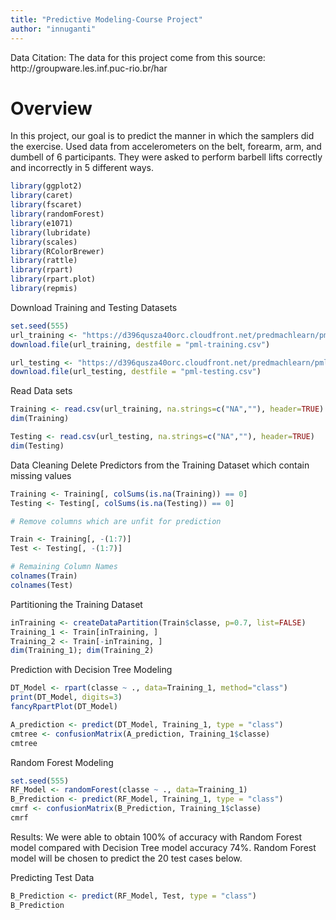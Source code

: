---
title: "Predictive Modeling-Course Project"
author: "innuganti"
---
Data Citation:
The data for this project come from this source: http://groupware.les.inf.puc-rio.br/har 

# Overview
In this project, our goal is to predict the manner in which the samplers did the exercise. Used data from accelerometers on the belt, forearm, arm, and dumbell of 6 participants. They were asked to perform barbell lifts correctly and incorrectly in 5 different ways.
```{r setup, include=FALSE}
library(ggplot2)
library(caret)
library(fscaret)
library(randomForest)
library(e1071)
library(lubridate)
library(scales)
library(RColorBrewer)
library(rattle)
library(rpart)
library(rpart.plot)
library(repmis)
```
Download Training and Testing Datasets
```{r}
set.seed(555)
url_training <- "https://d396qusza40orc.cloudfront.net/predmachlearn/pml-training.csv"
download.file(url_training, destfile = "pml-training.csv")

url_testing <- "https://d396qusza40orc.cloudfront.net/predmachlearn/pml-testing.csv"
download.file(url_testing, destfile = "pml-testing.csv")
```
Read Data sets
```{r}
Training <- read.csv(url_training, na.strings=c("NA",""), header=TRUE)
dim(Training)

Testing <- read.csv(url_testing, na.strings=c("NA",""), header=TRUE)
dim(Testing)

```

Data Cleaning
Delete Predictors from the Training Dataset which contain missing values
```{r}
Training <- Training[, colSums(is.na(Training)) == 0]
Testing <- Testing[, colSums(is.na(Testing)) == 0]

# Remove columns which are unfit for prediction

Train <- Training[, -(1:7)]
Test <- Testing[, -(1:7)]

# Remaining Column Names
colnames(Train)
colnames(Test)
```

 Partitioning the Training Dataset 
```{r}
inTraining <- createDataPartition(Train$classe, p=0.7, list=FALSE)
Training_1 <- Train[inTraining, ]
Training_2 <- Train[-inTraining, ]
dim(Training_1); dim(Training_2)
```

Prediction with Decision Tree Modeling
```{r}

DT_Model <- rpart(classe ~ ., data=Training_1, method="class")
print(DT_Model, digits=3)
fancyRpartPlot(DT_Model)

```

```{r}
A_prediction <- predict(DT_Model, Training_1, type = "class")
cmtree <- confusionMatrix(A_prediction, Training_1$classe)
cmtree
```

Random Forest Modeling
```{r}
set.seed(555)
RF_Model <- randomForest(classe ~ ., data=Training_1)
B_Prediction <- predict(RF_Model, Training_1, type = "class")
cmrf <- confusionMatrix(B_Prediction, Training_1$classe)
cmrf

```

Results:
We were able to obtain 100% of accuracy with Random Forest model compared with Decision Tree model accuracy 74%.
Random Forest model will be chosen to predict the 20 test cases below.

Predicting Test Data
```{r}
B_Prediction <- predict(RF_Model, Test, type = "class")
B_Prediction
```
